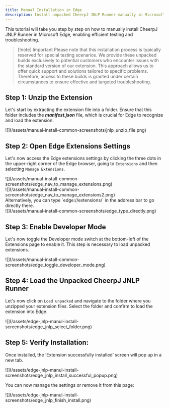 ```yaml
---
title: Manual Installation in Edge
description: Install unpacked CheerpJ JNLP Runner manually in Microsoft Edge for specific troubleshooting needs
---
```


This tutorial will take you step by step on how to manually install CheerpJ JNLP Runner in Microsoft Edge, enabling efficient testing and troubleshooting.

> [!note] Important
> Please note that this installation process is typically reserved for special testing scenarios. We provide these unpacked builds exclusively to potential customers who encounter issues with the standard version of our extension. This approach allows us to offer quick support and solutions tailored to specific problems. Therefore, access to these builds is granted under certain circumstances to ensure effective and targeted troubleshooting.

## Step 1: Unzip the Extension

Let's start by extracting the extension file into a folder. Ensure that this folder includes the _**manifest.json**_ file, which is crucial for Edge to recognize and load the extension.

<div>![](/assets/manual-install-common-screenshots/jnlp_unzip_file.png)</div>

## Step 2: Open Edge Extensions Settings

Let's now access the Edge extensions settings by clicking the three dots in the upper-right corner of the Edge browser, going to `Extensions` and then selecting `Manage Extensions`.

<div>
	![](/assets/manual-install-common-screenshots/edge_nav_to_manage_extensions.png)
</div>
<div>
	![](/assets/manual-install-common-screenshots/edge_nav_to_manage_extensions2.png)
</div>
Alternatively, you can type `edge://extensions/` in the address bar to go
directly there.

<div>![](/assets/manual-install-common-screenshots/edge_type_directly.png)</div>

## Step 3: Enable Developer Mode

Let's now toggle the Developer mode switch at the bottom-left of the Extensions page to enable it. This step is necessary to load unpacked extensions.

<div>
	![](/assets/manual-install-common-screenshots/edge_toggle_developer_mode.png)
</div>

## Step 4: Load the Unpacked CheerpJ JNLP Runner

Let's now click on `Load unpacked` and navigate to the folder where you unzipped your extension files. Select the folder and confirm to load the extension into Edge.

<div>
	![](/assets/edge-jnlp-manul-install-screenshots/edge_jnlp_select_folder.png)
</div>

## Step 5: Verify Installation:

Once installed, the ‘Extension successfully installed’ screen will pop up in a new tab.

<div>
	![](/assets/edge-jnlp-manul-install-screenshots/edge_jnlp_install_successful_popup.png)
</div>

You can now manage the settings or remove it from this page:

<div>
	![](/assets/edge-jnlp-manul-install-screenshots/edge_jnlp_finish_install.png)
</div>
